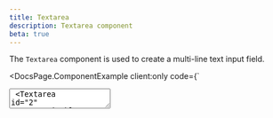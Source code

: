 ```yaml
---
title: Textarea
description: Textarea component
beta: true
---
```


The `Textarea` component is used to create a multi-line text input field.


<DocsPage.ComponentExample
  client:only
  code={`<div className="grid gap-4 max-w-96 w-full">
    <Textarea
      id="1"
      name="default"
      label="Default"
      placeholder="Placeholder"
      caption="Caption text"
      rows={4}
    />
    <Textarea
      id="2"
      name="resizable"
      label="Resizable"
      placeholder="Placeholder"
      caption="Caption text"
      defaultValue="Lorem ipsum dolor sit amet, consectetur adipiscing elit. Sed do eiusmod tempor incididunt ut labore et dolore magna aliqua. Ut enim ad minim veniam, quis nostrud exercitation ullamco laboris nisi ut aliquip ex ea commodo consequat. Duis aute irure dolor in reprehenderit in voluptate velit esse cillum dolore eu fugiat nulla pariatur. Excepteur sint occaecat cupidatat non proident, sunt in culpa qui officia deserunt mollit anim id est laborum."
      optional
      resizable
      rows={4}
    />
    <Textarea
      id="3"
      name="error"
      label="This component in error state and it has a very long text"
      placeholder="Placeholder"
      maxCharacters={100}
      theme="danger"
      defaultValue="Lorem ipsum dolor sit amet, consectetur adipiscing elit. Sed do eiusmod tempor incididunt ut labore et dolore magna aliqua. Ut enim ad minim veniam, quis nostrud exercitation ullamco laboris nisi ut aliquip ex ea commodo consequat. Duis aute irure dolor in reprehenderit in voluptate velit esse cillum dolore eu fugiat nulla pariatur. Excepteur sint occaecat cupidatat non proident, sunt in culpa qui officia deserunt mollit anim id est laborum."
      error="Error message"
      optional
      rows={4}
    />
    <Textarea
      id="4"
      name="disabled"
      label="Disabled"
      placeholder="Placeholder"
      maxCharacters={100}
      defaultValue="Lorem ipsum dolor sit amet, consectetur adipiscing elit. Sed do eiusmod tempor incididunt ut labore et dolore magna aliqua. Ut enim ad minim veniam, quis nostrud exercitation ullamco laboris nisi ut aliquip ex ea commodo consequat. Duis aute irure dolor in reprehenderit in voluptate velit esse cillum dolore eu fugiat nulla pariatur. Excepteur sint occaecat cupidatat non proident, sunt in culpa qui officia deserunt mollit anim id est laborum."
      caption="Caption text"
      optional
      rows={4}
      disabled
    />
  </div>`}
/>

## Usage

```typescript jsx
import { Textarea } from '@harnessio/ui/components'

//...

return (
  <Textarea
    label="Textarea label"
    placeholder="Placeholder"
    name="textarea-name"
    onChange={handleChange}
  />
)
```

## Sizes

The `Textarea` component supports the following sizes: `sm` and `default`. The default size is `default`.

<DocsPage.ComponentExample
  client:only
  code={`<div className="grid gap-4 max-w-96 w-full">
    <Textarea
      id="1"
      name="sm"
      label="Size small:"
      placeholder="Placeholder"
      rows={4}
      size="sm"
    />
    
    <Textarea
      id="2"
      name="default"
      label="Size default:"
      placeholder="Placeholder"
      rows={4}
    />
  </div>`}
/>

## API Reference

The `Textarea` can be used either controlled or uncontrolled. When controlled, the
`Textarea` will use the `value` prop as its value and call the `onChange` callback whenever
the value changes. When uncontrolled, the `Textarea` will use the `defaultValue` prop as
its initial value and will call `onChange` when its value changes. The `Textarea` also supports
all attributes of the `textarea` HTML element.

<DocsPage.PropsTable
  props={[
    {
      name: "name",
      description: "Name of the textarea",
      required: false,
      value: "string",
    },
    {
      name: "id",
      description: "Id of the textarea",
      required: false,
      value: "string",
    },
    {
      name: "value",
      description: "Value of the textarea",
      required: false,
      value: "string",
    },
    {
      name: "onChange",
      description: "Callback to call when the value changes",
      required: false,
      value: "(value: string) => void",
    },
    {
      name: "label",
      description: "Label for the textarea",
      required: false,
      value: "string",
    },
    {
      name: "caption",
      description: "Caption to describe the textarea",
      required: false,
      value: "string",
    },
    {
      name: "error",
      description: "Error message to display below",
      required: false,
      value: "string",
    },
    {
      name: "optional",
      description: "Indicate if the textarea is optional",
      required: false,
      value: "boolean",
      defaultValue: "false",
    },
    {
      name: "resizable",
      description: "Indicate if the textarea should be resizable",
      required: false,
      value: "boolean",
      defaultValue: "false",
    },
    {
      name: "disabled",
      description: "Indicate if the textarea is disabled",
      required: false,
      value: "boolean",
      defaultValue: "false",
    },
    {
      name: "size",
      description: "Size of the textarea",
      required: false,
      value: "'sm' | 'default'",
      defaultValue: "default",
    },
  ]}
/>
